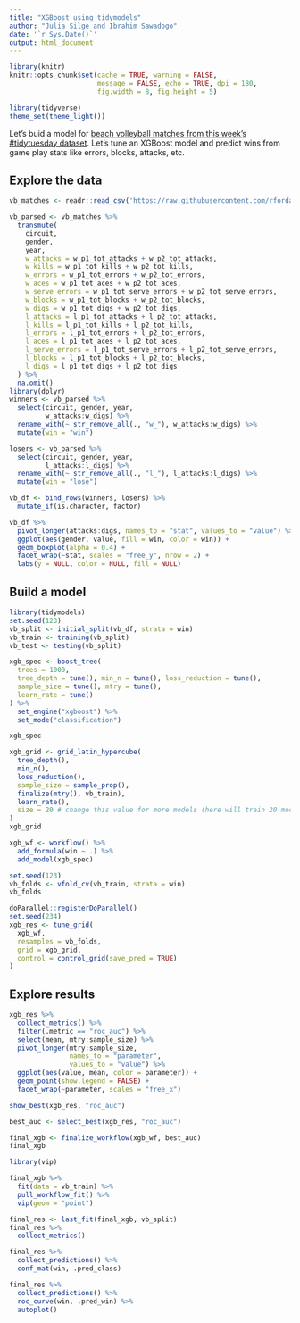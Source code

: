 ```yaml
---
title: "XGBoost using tidymodels"
author: "Julia Silge and Ibrahim Sawadogo"
date: '`r Sys.Date()`'
output: html_document
---
```


```r
library(knitr)
knitr::opts_chunk$set(cache = TRUE, warning = FALSE,
                      message = FALSE, echo = TRUE, dpi = 180,
                      fig.width = 8, fig.height = 5)

library(tidyverse)
theme_set(theme_light())
```

Let's buid a model for [beach volleyball matches from this week's #tidytuesday dataset](https://github.com/rfordatascience/tidytuesday/blob/master/data/2020/2020-05-19/readme.md). Let's tune an XGBoost model and predict wins from game play stats like errors, blocks, attacks, etc.

## Explore the data

```r
vb_matches <- readr::read_csv('https://raw.githubusercontent.com/rfordatascience/tidytuesday/master/data/2020/2020-05-19/vb_matches.csv', guess_max = 76000)
```

```r
vb_parsed <- vb_matches %>% 
  transmute(
    circuit,
    gender,
    year,
    w_attacks = w_p1_tot_attacks + w_p2_tot_attacks,
    w_kills = w_p1_tot_kills + w_p2_tot_kills,
    w_errors = w_p1_tot_errors + w_p2_tot_errors,
    w_aces = w_p1_tot_aces + w_p2_tot_aces,
    w_serve_errors = w_p1_tot_serve_errors + w_p2_tot_serve_errors,
    w_blocks = w_p1_tot_blocks + w_p2_tot_blocks,
    w_digs = w_p1_tot_digs + w_p2_tot_digs,
    l_attacks = l_p1_tot_attacks + l_p2_tot_attacks,
    l_kills = l_p1_tot_kills + l_p2_tot_kills,
    l_errors = l_p1_tot_errors + l_p2_tot_errors,
    l_aces = l_p1_tot_aces + l_p2_tot_aces,
    l_serve_errors = l_p1_tot_serve_errors + l_p2_tot_serve_errors,
    l_blocks = l_p1_tot_blocks + l_p2_tot_blocks,
    l_digs = l_p1_tot_digs + l_p2_tot_digs
  ) %>% 
  na.omit()
library(dplyr)
winners <- vb_parsed %>%
  select(circuit, gender, year,
         w_attacks:w_digs) %>%
  rename_with(~ str_remove_all(., "w_"), w_attacks:w_digs) %>%
  mutate(win = "win")

losers <- vb_parsed %>%
  select(circuit, gender, year,
         l_attacks:l_digs) %>%
  rename_with(~ str_remove_all(., "l_"), l_attacks:l_digs) %>%
  mutate(win = "lose")

vb_df <- bind_rows(winners, losers) %>%
  mutate_if(is.character, factor)
```

```r
vb_df %>%
  pivot_longer(attacks:digs, names_to = "stat", values_to = "value") %>%
  ggplot(aes(gender, value, fill = win, color = win)) +
  geom_boxplot(alpha = 0.4) +
  facet_wrap(~stat, scales = "free_y", nrow = 2) +
  labs(y = NULL, color = NULL, fill = NULL)
```

## Build a model
```r
library(tidymodels)
set.seed(123)
vb_split <- initial_split(vb_df, strata = win)
vb_train <- training(vb_split)
vb_test <- testing(vb_split)
```

```r
xgb_spec <- boost_tree(
  trees = 1000,
  tree_depth = tune(), min_n = tune(), loss_reduction = tune(), 
  sample_size = tune(), mtry = tune(),
  learn_rate = tune()
) %>%
  set_engine("xgboost") %>%
  set_mode("classification")

xgb_spec
```
```r
xgb_grid <- grid_latin_hypercube(
  tree_depth(),
  min_n(),
  loss_reduction(),
  sample_size = sample_prop(),
  finalize(mtry(), vb_train),
  learn_rate(),
  size = 20 # change this value for more models (here will train 20 models)
)
xgb_grid
```
```r
xgb_wf <- workflow() %>%
  add_formula(win ~ .) %>%
  add_model(xgb_spec)
```

```r
set.seed(123)
vb_folds <- vfold_cv(vb_train, strata = win)
vb_folds
```
```r
doParallel::registerDoParallel()
set.seed(234)
xgb_res <- tune_grid(
  xgb_wf,
  resamples = vb_folds,
  grid = xgb_grid,
  control = control_grid(save_pred = TRUE)
)
```





## Explore results

```r
xgb_res %>%
  collect_metrics() %>%
  filter(.metric == "roc_auc") %>%
  select(mean, mtry:sample_size) %>%
  pivot_longer(mtry:sample_size,
               names_to = "parameter",
               values_to = "value") %>%
  ggplot(aes(value, mean, color = parameter)) +
  geom_point(show.legend = FALSE) +
  facet_wrap(~parameter, scales = "free_x")
```

```r
show_best(xgb_res, "roc_auc")

best_auc <- select_best(xgb_res, "roc_auc")

final_xgb <- finalize_workflow(xgb_wf, best_auc)
final_xgb
```

```r
library(vip)

final_xgb %>%
  fit(data = vb_train) %>%
  pull_workflow_fit() %>%
  vip(geom = "point")
```

```r
final_res <- last_fit(final_xgb, vb_split)
final_res %>%
  collect_metrics()
```

```r
final_res %>%
  collect_predictions() %>%
  conf_mat(win, .pred_class)
```

```r
final_res %>%
  collect_predictions() %>%
  roc_curve(win, .pred_win) %>%
  autoplot()
```

